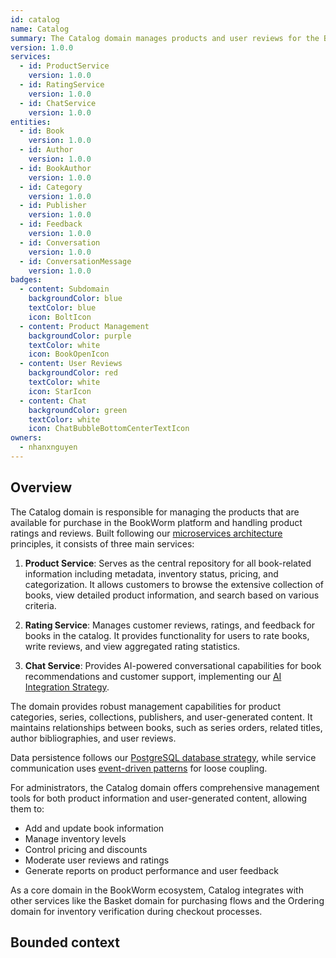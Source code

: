 ```yaml
---
id: catalog
name: Catalog
summary: The Catalog domain manages products and user reviews for the BookWorm platform
version: 1.0.0
services:
  - id: ProductService
    version: 1.0.0
  - id: RatingService
    version: 1.0.0
  - id: ChatService
    version: 1.0.0
entities:
  - id: Book
    version: 1.0.0
  - id: Author
    version: 1.0.0
  - id: BookAuthor
    version: 1.0.0
  - id: Category
    version: 1.0.0
  - id: Publisher
    version: 1.0.0
  - id: Feedback
    version: 1.0.0
  - id: Conversation
    version: 1.0.0
  - id: ConversationMessage
    version: 1.0.0
badges:
  - content: Subdomain
    backgroundColor: blue
    textColor: blue
    icon: BoltIcon
  - content: Product Management
    backgroundColor: purple
    textColor: white
    icon: BookOpenIcon
  - content: User Reviews
    backgroundColor: red
    textColor: white
    icon: StarIcon
  - content: Chat
    backgroundColor: green
    textColor: white
    icon: ChatBubbleBottomCenterTextIcon
owners:
  - nhanxnguyen
---
```


<Tiles>
  <Tile
    icon="UserGroupIcon"
    href="/docs/users/nhanxnguyen"
    title="Contact the author"
    description="Any questions? Feel free to contact the owners"
  />
  <Tile
    icon="RectangleGroupIcon"
    href={`/visualiser/domains/${frontmatter.id}/${frontmatter.version}`}
    title={`${frontmatter.services.length} services are in this domain`}
    description="This domain contains product catalog and rating functionality"
  />
</Tiles>

## Overview

The Catalog domain is responsible for managing the products that are available for purchase in the BookWorm platform and handling product ratings and reviews. Built following our [microservices architecture](https://foxminchan.github.io/BookWorm/architecture/adr/adr-001-microservices-architecture.html) principles, it consists of three main services:

1. **Product Service**: Serves as the central repository for all book-related information including metadata, inventory status, pricing, and categorization. It allows customers to browse the extensive collection of books, view detailed product information, and search based on various criteria.

2. **Rating Service**: Manages customer reviews, ratings, and feedback for books in the catalog. It provides functionality for users to rate books, write reviews, and view aggregated rating statistics.

3. **Chat Service**: Provides AI-powered conversational capabilities for book recommendations and customer support, implementing our [AI Integration Strategy](https://foxminchan.github.io/BookWorm/architecture/adr/adr-009-ai-integration.html).

The domain provides robust management capabilities for product categories, series, collections, publishers, and user-generated content. It maintains relationships between books, such as series orders, related titles, author bibliographies, and user reviews.

Data persistence follows our [PostgreSQL database strategy](https://foxminchan.github.io/BookWorm/architecture/adr/adr-004-postgresql-database.html), while service communication uses [event-driven patterns](https://foxminchan.github.io/BookWorm/architecture/adr/adr-002-event-driven-cqrs.html) for loose coupling.

For administrators, the Catalog domain offers comprehensive management tools for both product information and user-generated content, allowing them to:

- Add and update book information
- Manage inventory levels
- Control pricing and discounts
- Moderate user reviews and ratings
- Generate reports on product performance and user feedback

As a core domain in the BookWorm ecosystem, Catalog integrates with other services like the Basket domain for purchasing flows and the Ordering domain for inventory verification during checkout processes.

## Bounded context

<NodeGraph />

<MessageTable format="all" limit={4} />
